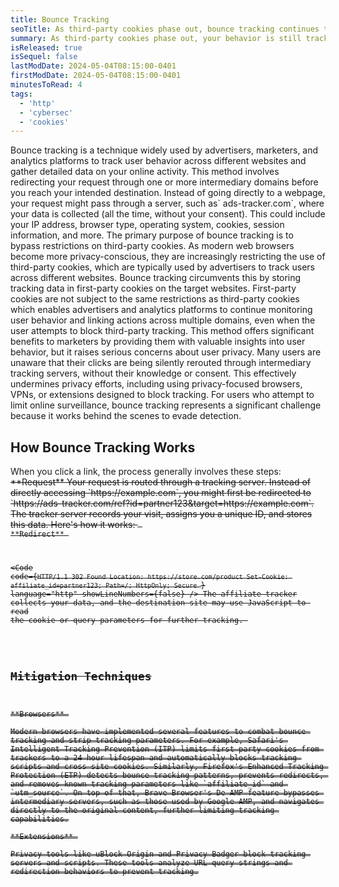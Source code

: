 ```yaml
---
title: Bounce Tracking
seoTitle: As third-party cookies phase out, bounce tracking continues to monitor your behavior.
summary: As third-party cookies phase out, your behavior is still tracked.
isReleased: true
isSequel: false
lastModDate: 2024-05-04T08:15:00-0401
firstModDate: 2024-05-04T08:15:00-0401
minutesToRead: 4
tags:
  - 'http'
  - 'cybersec'
  - 'cookies'
---
```


<C>
Bounce tracking is a technique widely used by advertisers, marketers, and analytics platforms to track user behavior across different websites and gather detailed data on your online activity. This method involves redirecting your request through one or more intermediary domains before you reach your intended destination. Instead of going directly to a webpage, your request might pass through a server, such as` ads-tracker.com`, where your data is collected (all the time, without your consent). This could include your IP address, browser type, operating system, cookies, session information, and more.
</C>

<C>
The primary purpose of bounce tracking is to bypass restrictions on third-party cookies. As modern web browsers become more privacy-conscious, they are increasingly restricting the use of third-party cookies, which are typically used by advertisers to track users across different websites. Bounce tracking circumvents this by storing tracking data in first-party cookies on the target websites. First-party cookies are not subject to the same restrictions as third-party cookies which enables advertisers and analytics platforms to continue monitoring user behavior and linking actions across multiple domains, even when the user attempts to block third-party tracking.
</C>
<C>
This method offers significant benefits to marketers by providing them with valuable insights into user behavior, but it raises serious concerns about user privacy. Many users are unaware that their clicks are being silently rerouted through intermediary tracking servers, without their knowledge or consent. This effectively undermines privacy efforts, including using privacy-focused browsers, VPNs, or extensions designed to block tracking. For users who attempt to limit online surveillance, bounce tracking represents a significant challenge because it works behind the scenes to evade detection.
</C>

<H2>
How Bounce Tracking Works
</H2>
<C>
When you click a link, the process generally involves these steps:
<S/>
**Request** 
<S/>
Your request is routed through a tracking server. Instead of directly accessing `https://example.com`, you might first be redirected to `https://ads-tracker.com/ref?id=partner123&target=https://example.com`. 
The tracker server records your visit, assigns you a unique ID, and stores this data. Here's how it works: 
<Code
  code={`GET /ref?id=partner123&target=https://example.com. HTTP/1.1
Host: affiliate-tracker.com
User-Agent: Mozilla/5.0 (Windows NT 10.0; Win64; x64)
Cookie: tracking_id=partner123
`}
  language="http"
  showLineNumbers={false}
/> 
**Redirect** 
<S/>

<Code
  code={`HTTP/1.1 302 Found
Location: https://store.com/product
Set-Cookie: affiliate_id=partner123; Path=/; HttpOnly; Secure
`}
  language="http"
  showLineNumbers={false}
/> 
The affiliate tracker collects your data, and the destination site may use JavaScript to read the cookie or query parameters for further tracking.
</C>
<H2>
Mitigation Techniques
</H2>
<C>
**Browsers** 
<S/>
Modern browsers have implemented several features to combat bounce tracking and strip tracking parameters. For example, Safari's <L href='https://clearcode.cc/blog/intelligent-tracking-prevention-faq/'>Intelligent Tracking Prevention (ITP)</L> limits first-party cookies from trackers to a 24-hour lifespan and automatically blocks tracking scripts and cross-site cookies. Similarly, Firefox's <L href='https://support.mozilla.org/en-US/kb/enhanced-tracking-protection-firefox-desktop'>Enhanced Tracking Protection (ETP)</L> detects bounce tracking patterns, prevents redirects, and removes known tracking parameters like `affiliate_id` and `utm_source`. On top of that, Brave Browser's <L href='https://brave.com/privacy-updates/18-de-amp/'>De-AMP</L> feature bypasses intermediary servers, such as those used by Google AMP, and navigates directly to the original content, further limiting tracking capabilities.
<S/>
**Extensions** 
<S/>
Privacy tools like <L href='https://pclosmag.com/html/Issues/201907/page06.html'>uBlock Origin</L> and <L href='https://privacybadger.org/'>Privacy Badger</L> block tracking servers and scripts. These tools analyze URL query strings and redirection behaviors to prevent tracking.
</C>